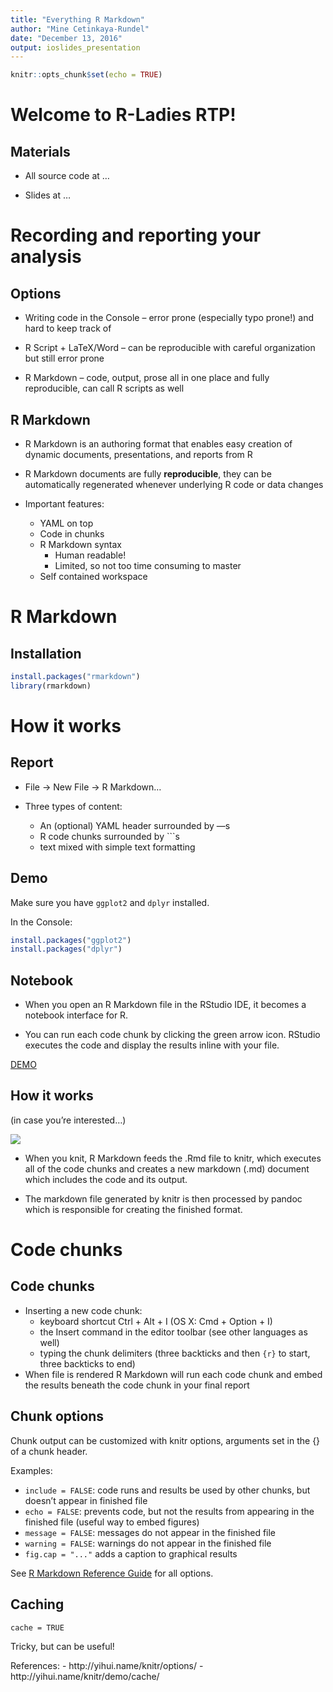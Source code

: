 ```yaml
---
title: "Everything R Markdown"
author: "Mine Cetinkaya-Rundel"
date: "December 13, 2016"
output: ioslides_presentation
---
```


```r
knitr::opts_chunk$set(echo = TRUE)
```

# Welcome to R-Ladies RTP!

## Materials

- All source code at ...

- Slides at ...

# Recording and reporting your analysis

## Options

- Writing code in the Console -- error prone (especially typo prone!) and hard to keep track of

- R Script + LaTeX/Word -- can be reproducible with careful organization but still error prone

- R Markdown -- code, output, prose all in one place and fully reproducible, can call R scripts as well

## R Markdown

- R Markdown is an authoring format that enables easy creation of dynamic 
documents, presentations, and reports from R

- R Markdown documents are fully **reproducible**, they can be 
automatically regenerated whenever underlying R code or data changes

- Important features:
    - YAML on top
    - Code in chunks
    - R Markdown syntax
        - Human readable!
        - Limited, so not too time consuming to master
    - Self contained workspace

# R Markdown

## Installation

```r
install.packages("rmarkdown")
library(rmarkdown)
```

# How it works

## Report

- File -> New File -> R Markdown...

- Three types of content:
    + An (optional) YAML header surrounded by ---s
    + R code chunks surrounded by ```s
    + text mixed with simple text formatting

## Demo

Make sure you have `ggplot2` and `dplyr` installed.

In the Console:
```r
install.packages("ggplot2")
install.packages("dplyr")
```

## Notebook

- When you open an R Markdown file in the RStudio IDE, it becomes a notebook interface for R. 

- You can run each code chunk by clicking the green arrow icon. RStudio executes the code and display the results inline with your file.

[DEMO]

## How it works

(in case you're interested...)

![](img/RMarkdownFlow.png)

- When you knit, R Markdown feeds the .Rmd file to knitr, which executes all of the code chunks and creates a new markdown (.md) document which includes the code and its output.

- The markdown file generated by knitr is then processed by pandoc which is responsible for creating the finished format.

# Code chunks

## Code chunks

- Inserting a new code chunk:
    + keyboard shortcut Ctrl + Alt + I (OS X: Cmd + Option + I)
    + the Insert command in the editor toolbar (see other languages as well)
    + typing the chunk delimiters (three backticks and then `{r}` to start, three backticks to end)

- When file is rendered R Markdown will run each code chunk and embed the results beneath the code chunk in your final report

## Chunk options

Chunk output can be customized with knitr options, arguments set in the {} of a chunk header.

Examples:

- `include = FALSE`: code runs and results be used by other chunks, but doesn't appear in finished file
- `echo = FALSE`:  prevents code, but not the results from appearing in the finished file (useful way to embed figures)
- `message = FALSE`: messages do not appear in the finished file
- `warning = FALSE`: warnings do not appear in the finished file
- `fig.cap = "..."` adds a caption to graphical results

See [R Markdown Reference Guide](https://www.rstudio.com/wp-content/uploads/2015/03/rmarkdown-reference.pdf) for all options.

## Caching

`cache = TRUE`

Tricky, but can be useful!

References:
- http://yihui.name/knitr/options/
- http://yihui.name/knitr/demo/cache/

## 
